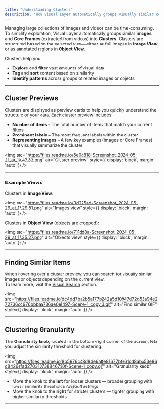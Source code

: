 ```yaml
---
title: "Understanding Clusters"
description: "How Visual Layer automatically groups visually similar content to simplify exploration and analysis."
---
```


Managing large collections of images and videos can be time-consuming. To simplify exploration, Visual Layer automatically groups similar **images** and **Core Frames** (extracted from videos) into **Clusters**. Clusters are structured based on the selected view—either as full images in **Image View**, or as annotated regions in **Object View**.

Clusters help you:

- **Explore** and **filter** vast amounts of visual data  
- **Tag** and **sort** content based on similarity  
- **Identify patterns** across groups of related images or objects  

---

## Cluster Previews

Clusters are displayed as preview cards to help you quickly understand the structure of your data. Each cluster preview includes:

- **Number of items** – The total number of items that match your current filters  
- **Prominent labels** – The most frequent labels within the cluster  
- **Representing images** – A few key examples (images or Core Frames) that visually summarize the cluster

<img src="https://files.readme.io/5e0d818-Screenshot_2024-05-21_at_10.47.33.png" alt="Cluster preview" style={{ display: 'block', margin: 'auto' }} />

---

### Example Views

Clusters in **Image View**:

<img src="https://files.readme.io/3d225ad-Screenshot_2024-05-29_at_17.29.51.png" alt="Images view" style={{ display: 'block', margin: 'auto' }} />

Clusters in **Object View** (objects are cropped):

<img src="https://files.readme.io/711dd8a-Screenshot_2024-05-29_at_17.35.27.png" alt="Objects view" style={{ display: 'block', margin: 'auto' }} />

---

## Finding Similar Items

When hovering over a cluster preview, you can search for visually similar images or objects depending on the current view.  
To learn more, visit the [Visual Search](#) section.

<img src="https://files.readme.io/dc4dd7ba2b5a177b242a5d10947d72d52a94e272736c4976bbbaa736ae0e1497-Scene-1_copy_3.gif" alt="Find similar GIF" style={{ display: 'block', margin: 'auto' }} />

---

## Clustering Granularity

The **Granularity knob**, located in the bottom-right corner of the screen, lets you adjust the similarity threshold for clustering.

<img src="https://files.readme.io/8b5976c48d84e6affe81677bfe61cd8aba53e86c8426efad270310738846750f-Scene-1_copy.gif" alt="Granularity knob" style={{ display: 'block', margin: 'auto' }} />

- Move the knob to the **left** for looser clusters — broader grouping with lower similarity thresholds _(default setting)_
- Move the knob to the **right** for stricter clusters — tighter grouping with higher similarity thresholds

---

